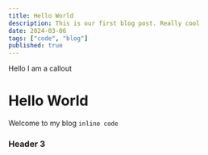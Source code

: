 ---
title: Hello World
description: This is our first blog post. Really cool
date: 2024-03-06
tags: ["code", "blog"]
published: true
---

<Callout type="warning">Hello I am a callout</Callout>

# Hello World

Welcome to my blog `inline code`

### Header 3
